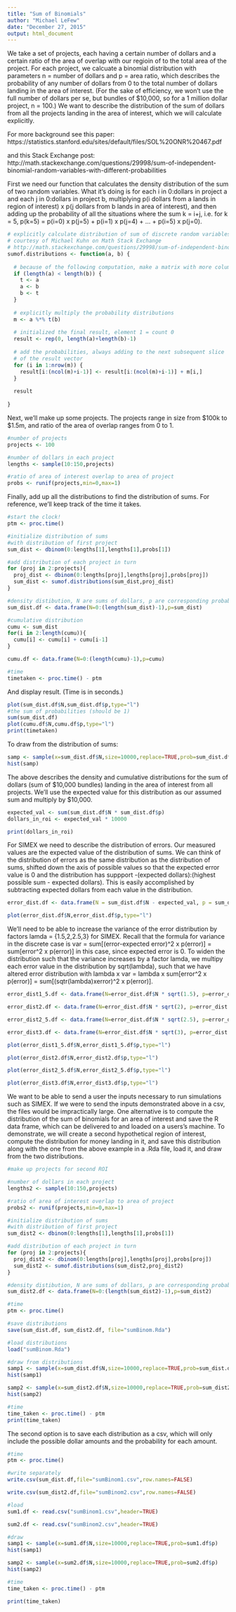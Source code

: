 ```yaml
---
title: "Sum of Binomials"
author: "Michael LeFew"
date: "December 27, 2015"
output: html_document
---
```


We take a set of projects, each having a certain number of dollars and a certain ratio of the area of overlap with our regioin of to the total area of the project. For each project, we calcuate a binomial distribution with parameters n = number of dollars and p = area ratio, which describes the probability of any number of dollars from 0 to the total number of dollars landing in the area of interest. (For the sake of efficiency, we won't use the full number of dollars per se, but bundles of $10,000, so for a 1 million dollar project, n = 100.) We want to describe the distribution of the sum of dollars from all the projects landing in the area of interest, which we will calculate explicitly.

For more background see this paper:
https://statistics.stanford.edu/sites/default/files/SOL%20ONR%20467.pdf

and this Stack Exchange post:
http://math.stackexchange.com/questions/29998/sum-of-independent-binomial-random-variables-with-different-probabilities

First we need our function that calculates the density distribution of the sum of two random variables. What it's doing is for each i in 0:dollars in project a and each j in 0:dollars in project b, multiplying p(i dollars from a lands in region of interest) x p(j dollars from b lands in area of interest), and then adding up the probability of all the situations where the sum k = i+j, i.e. for k = 5, p(k=5) = p(i=0) x p(j=5) + p(i=1) x p(j=4) + ... + p(i=5) x p(j=0).

```r
# explicitly calculate distribution of sum of discrete random variables
# courtesy of Michael Kuhn on Math Stack Exchange
# http://math.stackexchange.com/questions/29998/sum-of-independent-binomial-random-variables-with-different-probabilities
sumof.distributions <- function(a, b) {
  
  # because of the following computation, make a matrix with more columns than rows
  if (length(a) < length(b)) {
    t <- a
    a <- b
    b <- t
  }
  
  # explicitly multiply the probability distributions
  m <- a %*% t(b)
  
  # initialized the final result, element 1 = count 0
  result <- rep(0, length(a)+length(b)-1)
  
  # add the probabilities, always adding to the next subsequent slice
  # of the result vector
  for (i in 1:nrow(m)) {
    result[i:(ncol(m)+i-1)] <- result[i:(ncol(m)+i-1)] + m[i,]
  }
  
  result
  
}
```

Next, we'll make up some projects. The projects range in size from $100k to $1.5m, and ratio of the area of overlap ranges from 0 to 1.

```r
#number of projects
projects <- 100

#number of dollars in each project
lengths <- sample(10:150,projects)

#ratio of area of interest overlap to area of project
probs <- runif(projects,min=0,max=1)
```

Finally, add up all the distributions to find the distribution of sums. For reference, we'll keep track of the time it takes.

```r
#start the clock!
ptm <- proc.time()

#initialize distribution of sums
#with distribution of first project
sum_dist <- dbinom(0:lengths[1],lengths[1],probs[1])

#add distribution of each project in turn
for (proj in 2:projects){
  proj_dist <- dbinom(0:lengths[proj],lengths[proj],probs[proj])
  sum_dist <- sumof.distributions(sum_dist,proj_dist)
}

#density distibution, N are sums of dollars, p are corresponding probabilities
sum_dist.df <- data.frame(N=0:(length(sum_dist)-1),p=sum_dist)

#cumulative distribution
cumu <- sum_dist
for(i in 2:length(cumu)){
  cumu[i] <- cumu[i] + cumu[i-1]
}

cumu.df <- data.frame(N=0:(length(cumu)-1),p=cumu)

#time
timetaken <- proc.time() - ptm
```

And display result. (Time is in seconds.)

```r
plot(sum_dist.df$N,sum_dist.df$p,type="l")
#the sum of probabilities (should be 1)
sum(sum_dist.df)
plot(cumu.df$N,cumu.df$p,type="l")
print(timetaken)
```

To draw from the distribution of sums:

```r
samp <- sample(x=sum_dist.df$N,size=10000,replace=TRUE,prob=sum_dist.df$p)
hist(samp)
```


The above describes the density and cumulative distributions for the sum of dollars (sum of $10,000 bundles) landing in the area of interest from all projects. We'll use the expected value for this distribution as our assumed sum and multiply by $10,000.

```r
expected_val <- sum(sum_dist.df$N * sum_dist.df$p)
dollars_in_roi <- expected_val * 10000

print(dollars_in_roi)
```

For SIMEX we need to describe the distribution of errors. Our measured values are the expected value of the distribution of sums. We can think of the distribution of errors as the same distribution as the distribution of sums, shifted down the axis of possible values so that the expected error value is 0 and the distribution has suppport -(expected dollars):(highest possible sum - expected dollars). This is easily accomplished by subtracting expected dollars from each value in the distribution.

```r
error_dist.df <- data.frame(N = sum_dist.df$N - expected_val, p = sum_dist.df$p)

plot(error_dist.df$N,error_dist.df$p,type="l")
```

We'll need to be able to increase the variance of the error distribution by factors lamda = {1.5,2,2.5,3} for SIMEX. Recall that the formula for variance in the discrete case is var = sum[(error-expected error)^2 x p(error)] = sum[error^2 x p(error)] in this case, since expected error is 0. To widen the distribution such that the variance increases by a factor lamda, we multipy each error value in the distribution by sqrt(lambda), such that we have altered error distribution with lambda x var = lambda x sum[error^2 x p(error)] = sum[(sqtr(lambda)xerror)^2 x p(error)].

```r
error_dist1_5.df <- data.frame(N=error_dist.df$N * sqrt(1.5), p=error_dist.df$p)

error_dist2.df <- data.frame(N=error_dist.df$N * sqrt(2), p=error_dist.df$p)

error_dist2_5.df <- data.frame(N=error_dist.df$N * sqrt(2.5), p=error_dist.df$p)

error_dist3.df <- data.frame(N=error_dist.df$N * sqrt(3), p=error_dist.df$p)

plot(error_dist1_5.df$N,error_dist1_5.df$p,type="l")

plot(error_dist2.df$N,error_dist2.df$p,type="l")

plot(error_dist2_5.df$N,error_dist2_5.df$p,type="l")

plot(error_dist3.df$N,error_dist3.df$p,type="l")
```

We want to be able to send a user the inputs necessary to run simulations such as SIMEX. If we were to send the inputs demonstrated above in a csv, the files would be impractically large. One alternative is to compute the distribution of the sum of binomials for an area of interest and save the R data frame, which can be delivered to and loaded on a users's machine. To demonstrate, we will create a second hypothetical region of interest, compute the distribution for money landing in it, and save this distribution along with the one from the above example in a .Rda file, load it, and draw from the two distributions.

```r
#make up projects for second ROI

#number of dollars in each project
lengths2 <- sample(10:150,projects)

#ratio of area of interest overlap to area of project
probs2 <- runif(projects,min=0,max=1)

#initialize distribution of sums
#with distribution of first project
sum_dist2 <- dbinom(0:lengths[1],lengths[1],probs[1])

#add distribution of each project in turn
for (proj in 2:projects){
  proj_dist2 <- dbinom(0:lengths[proj],lengths[proj],probs[proj])
  sum_dist2 <- sumof.distributions(sum_dist2,proj_dist2)
}

#density distibution, N are sums of dollars, p are corresponding probabilities
sum_dist2.df <- data.frame(N=0:(length(sum_dist2)-1),p=sum_dist2)

#time
ptm <- proc.time()

#save distributions
save(sum_dist.df, sum_dist2.df, file="sumBinom.Rda")

#load distributions
load("sumBinom.Rda")

#draw from distributions
samp1 <- sample(x=sum_dist.df$N,size=10000,replace=TRUE,prob=sum_dist.df$p)
hist(samp1)

samp2 <- sample(x=sum_dist2.df$N,size=10000,replace=TRUE,prob=sum_dist2.df$p)
hist(samp2)

#time
time_taken <- proc.time() - ptm
print(time_taken)
```

The second option is to save each distribution as a csv, which will only include the possible dollar amounts and the probability for each amount.

```r
#time
ptm <- proc.time()

#write separately
write.csv(sum_dist.df,file="sumBinom1.csv",row.names=FALSE)

write.csv(sum_dist2.df,file="sumBinom2.csv",row.names=FALSE)

#load
sum1.df <- read.csv("sumBinom1.csv",header=TRUE)

sum2.df <- read.csv("sumBinom2.csv",header=TRUE)

#draw
samp1 <- sample(x=sum1.df$N,size=10000,replace=TRUE,prob=sum1.df$p)
hist(samp1)

samp2 <- sample(x=sum2.df$N,size=10000,replace=TRUE,prob=sum2.df$p)
hist(samp2)

#time
time_taken <- proc.time() - ptm

print(time_taken)
```